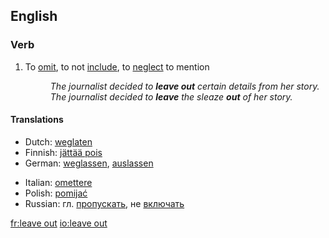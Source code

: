 ==English==

===Verb===
{{en-verb|leaves out|leaving out|left out|left out}}

# To [[omit]], to not [[include]], to [[neglect]] to mention
#:''The journalist decided to '''leave out''' certain details from her story.''
#:''The journalist decided to '''leave''' the sleaze '''out''' of her story.''

====Translations====
{{trans-top|To leave out or to not include}}
* Dutch: [[weglaten]]
* Finnish: [[jättää pois]]
* German: [[weglassen]], [[auslassen]]
{{trans-mid}}
* Italian: [[omettere]]
* Polish: [[pomijać]]
* Russian: гл. [[пропускать]], не [[включать]]
{{trans-bottom}}

[[fr:leave out]]
[[io:leave out]]